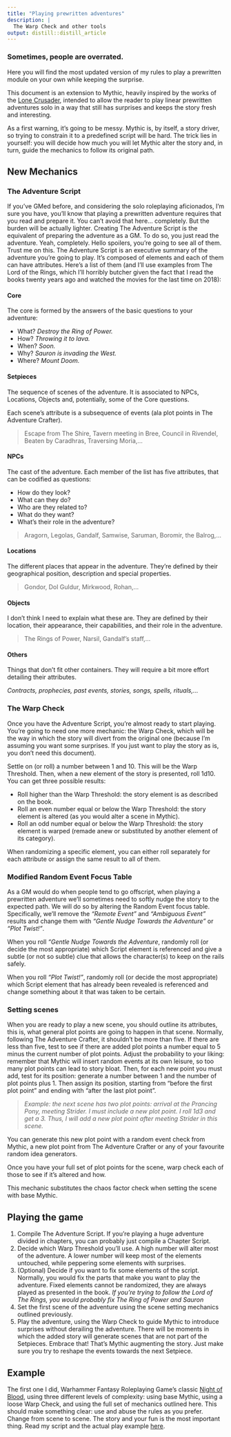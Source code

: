 ```yaml
---
title: "Playing prewritten adventures"
description: |
  The Warp Check and other tools
output: distill::distill_article
---
```


### Sometimes, people are overrated.

Here you will find the most updated version of my rules to play a prewritten module on your own while keeping the surprise.

This document is an extension to Mythic, heavily inspired by the works of the [Lone Crusader](http://web.archive.org/web/20181011014058/http://thelonecrusader.com/), intended to allow the reader to play linear prewritten adventures solo in a way that still has surprises and keeps the story fresh and interesting.

As a first warning, it's going to be messy. Mythic is, by itself, a story driver, so trying to constrain it to a predefined script will be hard. The trick lies in yourself: you will decide how much you will let Mythic alter the story and, in turn, guide the mechanics to follow its original path.

## New Mechanics

### The Adventure Script

If you've GMed before, and considering the solo roleplaying aficionados, I'm sure you have, you'll know that playing a prewritten adventure requires that you read and prepare it. You can't avoid that here... completely. But the burden will be actually lighter. Creating The Adventure Script is the equivalent of preparing the adventure as a GM. To do so, you just read the adventure. Yeah, completely. Hello spoilers, you're going to see all of them. Trust me on this. The Adventure Script is an executive summary of the adventure you're going to play. It's composed of elements and each of them can have attributes. Here's a list of them (and I'll use examples from The Lord of the Rings, which I'll horribly butcher given the fact that I read the books twenty years ago and watched the movies for the last time on 2018):

#### Core

The core is formed by the answers of the basic questions to your adventure:

- What? *Destroy the Ring of Power.*
- How? *Throwing it to lava.*
- When? *Soon.*
- Why? *Sauron is invading the West.*
- Where? *Mount Doom.*

#### Setpieces

The sequence of scenes of the adventure. It is associated to NPCs, Locations, Objects and, potentially, some of the Core questions.

Each scene's attribute is a subsequence of events (ala plot points in The Adventure Crafter).

> Escape from The Shire, Tavern meeting in Bree, Council in Rivendel, Beaten by Caradhras, Traversing Moria,...

#### NPCs

The cast of the adventure. Each member of the list has five attributes, that can be codified as questions:

- How do they look?
- What can they do?
- Who are they related to?
- What do they want?
- What's their role in the adventure?

> Aragorn, Legolas, Gandalf, Samwise, Saruman, Boromir, the Balrog,...

#### Locations

The different places that appear in the adventure. They're defined by their geographical position, description and special properties.

> Gondor, Dol Guldur, Mirkwood, Rohan,...

#### Objects

I don't think I need to explain what these are. They are defined by their location, their appearance, their capabilities, and their role in the adventure.

> The Rings of Power, Narsil, Gandalf's staff,...

#### Others

Things that don't fit other containers. They will require a bit more effort detailing their attributes.

*Contracts, prophecies, past events, stories, songs, spells, rituals,...*


### The Warp Check

Once you have the Adventure Script, you're almost ready to start playing. You're going to need one more mechanic: the Warp Check, which will be the way in which the story will divert from the original one (because I'm assuming you want some surprises. If you just want to play the story as is, you don't need this document).

Settle on (or roll) a number between 1 and 10. This will be the Warp Threshold. Then, when a new element of the story is presented, roll 1d10. You can get three possible results:

- Roll higher than the Warp Threshold: the story element is as described on the book.
- Roll an even number equal or below the Warp Threshold: the story element is altered (as you would alter a scene in Mythic).
- Roll an odd number equal or below the Warp Threshold: the story element is warped (remade anew or substituted by another element of its category).

When randomizing a specific element, you can either roll separately for each attribute or assign the same result to all of them.

### Modified Random Event Focus Table

As a GM would do when people tend to go offscript, when playing a prewritten adventure we'll sometimes need to softly nudge the story to the expected path. We will do so by altering the Random Event focus table. Specifically, we'll remove the *"Remote Event"* and *"Ambiguous Event"* results and change them with *"Gentle Nudge Towards the Adventure"* or *"Plot Twist!"*.

When you roll *"Gentle Nudge Towards the Adventure*, randomly roll (or decide the most appropriate) which Script element is referenced and give a subtle (or not so subtle) clue that allows the character(s) to keep on the rails safely.

When you roll *"Plot Twist!"*, randomly roll (or decide the most appropriate) which Script element that has already been revealed is referenced and change something about it that was taken to be certain.

### Setting scenes

When you are ready to play a new scene, you should outline its attributes, this is, what general plot points are going to happen in that scene. Normally, following The Adventure Crafter, it shouldn't be more than five. If there are less than five, test to see if there are added plot points a number equal to 5 minus the current number of plot points. Adjust the probability to your liking: remember that Mythic will insert random events at its own leisure, so too many plot points can lead to story bloat. Then, for each new point you must add, test for its position: generate a number between 1 and the number of plot points plus 1. Then assign its position, starting from "before the first plot point" and ending with "after the last plot point".

> *Example: the next scene has two plot points: arrival at the Prancing Pony, meeting Strider. I must include a new plot point. I roll 1d3 and get a 3. Thus, I will add a new plot point after meeting Strider in this scene.*

You can generate this new plot point with a random event check from Mythic, a new plot point from The Adventure Crafter or any of your favourite random idea generators.

Once you have your full set of plot points for the scene, warp check each of those to see if it's altered and how.

This mechanic substitutes the chaos factor check when setting the scene with base Mythic.

## Playing the game

1. Compile The Adventure Script. If you're playing a huge adventure divided in chapters, you can probably just compile a Chapter Script.
2. Decide which Warp Threshold you'll use. A high number will alter most of the adventure. A lower number will keep most of the elements untouched, while peppering some elements with surprises.
2. (Optional) Decide if you want to fix some elements of the script. Normally, you would fix the parts that make you want to play the adventure. Fixed elements cannot be randomized, they are always played as presented in the book. *If you're trying to follow the Lord of The Rings, you would probably fix The Ring of Power and Sauron*
3. Set the first scene of the adventure using the scene setting mechanics outlined previously.
4. Play the adventure, using the Warp Check to guide Mythic to introduce surprises without derailing the adventure. There will be moments in which the added story will generate scenes that are not part of the Setpieces. Embrace that! That's Mythic augmenting the story. Just make sure you try to reshape the events towards the next Setpiece.

## Example

The first one I did, Warhammer Fantasy Roleplaying Game's classic [Night of Blood](https://www.drivethrurpg.com/product/259967/WFRP-Old-World-Adventures--Night-of-Blood?affiliate_id=909715), using three different levels of complexity: using base Mythic, using a loose Warp Check, and using the full set of mechanics outlined here. This should make something clear: use and abuse the rules as you prefer. Change from scene to scene. The story and your fun is the most important thing.
Read my script and the actual play example [here](night_of_blood.html).




